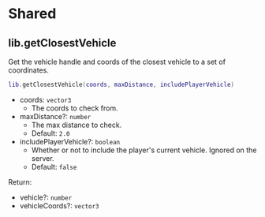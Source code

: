 # Shared

## lib.getClosestVehicle

Get the vehicle handle and coords of the closest vehicle to a set of coordinates.

```lua
lib.getClosestVehicle(coords, maxDistance, includePlayerVehicle)
```

- coords: `vector3`
  - The coords to check from.
- maxDistance?: `number`
  - The max distance to check.
  - Default: `2.0`
- includePlayerVehicle?: `boolean`
  - Whether or not to include the player's current vehicle. Ignored on the server.
  - Default: `false`

Return:

- vehicle?: `number`
- vehicleCoords?: `vector3`
